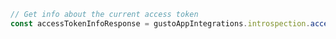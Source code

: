 ```typescript index.ts
// Get info about the current access token
const accessTokenInfoResponse = gustoAppIntegrations.introspection.accessTokenInfo()
```
